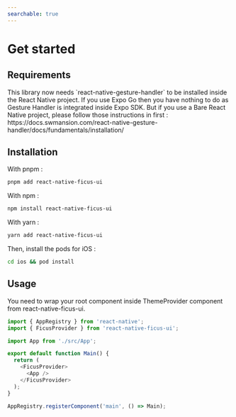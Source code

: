 ```yaml
---
searchable: true
---
```



# Get started

## Requirements

<Callout type="warning" emoji="⚠️">
  This library now needs `react-native-gesture-handler` to be installed inside the React Native project.
  If you use Expo Go then you have nothing to do as Gesture Handler is integrated inside Expo SDK.
  But if you use a Bare React Native project, please follow those instructions in first : https://docs.swmansion.com/react-native-gesture-handler/docs/fundamentals/installation/
</Callout>

## Installation

With pnpm :

```sh
pnpm add react-native-ficus-ui
```

With npm :

```sh
npm install react-native-ficus-ui
```

With yarn :

```sh
yarn add react-native-ficus-ui
```

Then, install the pods for iOS :

```sh
cd ios && pod install
```

## Usage

You need to wrap your root component inside ThemeProvider component from react-native-ficus-ui.

```js
import { AppRegistry } from 'react-native';
import { FicusProvider } from 'react-native-ficus-ui';

import App from './src/App';

export default function Main() {
  return (
    <FicusProvider>
      <App />
    </FicusProvider>
  );
}

AppRegistry.registerComponent('main', () => Main);
```
